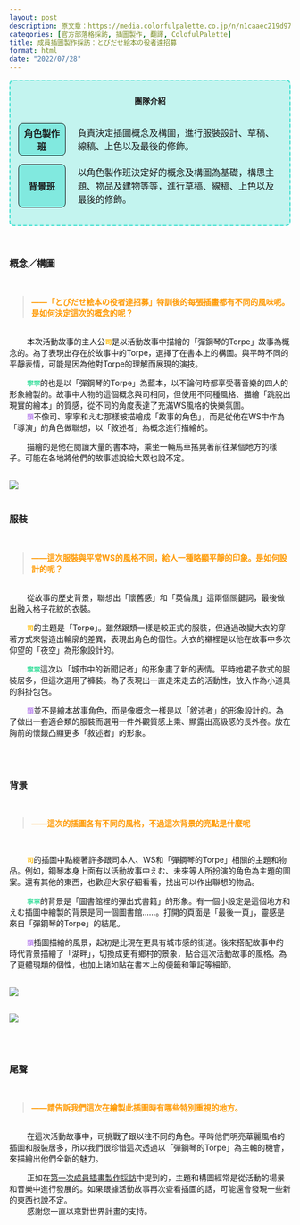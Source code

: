 ```yaml
---
layout: post
description: 原文章：https://media.colorfulpalette.co.jp/n/n1caaec219d97 | 此篇訪談翻譯僅作為個人練習。
categories: [官方部落格採訪, 插圖製作, 翻譯, ColofulPalette]  
title: 成員插圖製作採訪：とびだせ絵本の役者達招募
format: html
date: "2022/07/28"
---
```



<div style="border:2px turquoise dashed;padding:0px 12px 0px 12px;border-radius:8px;background-color:rgba(64,224,208, 0.3) !important;" class="team-info">
<p style="text-align:center;font-weight:bold;margin-top:25px">團隊介紹</p>
<table style="border:none;border-collapse: separate;border-spacing: 2px 15px;">
<tr style="border:none;background-color:transparent;">
<th style="text-align:center;width:18%; border:1px solid;border-radius:8px;background-color:rgba(64,224,208, 0.5)">角色製作班</th>
<td style="border:none;padding-left:20px">負責決定插圖概念及構圖，進行服裝設計、草稿、線稿、上色以及最後的修飾。</td>
</tr>
<tr style="border:none;background-color:transparent;background-color:transparent;">
<th style="text-align:center;border:1px solid;border-radius:8px;background-color:rgba(64,224,208, 0.5)">背景班</th>
<td style="border:none;padding-left:20px">以角色製作班決定好的概念及構圖為基礎，構思主題、物品及建物等等，進行草稿、線稿、上色以及最後的修飾。</td>
</tr>
</table>
</div>

<br>


### 概念／構圖
<br>
<blockquote style="color:#ff9900;font-weight:bold;"> ——「とびだせ絵本の役者達招募」特訓後的每張插畫都有不同的風味呢。是如何決定這次的概念的呢？ </blockquote>
<br>
&nbsp;&nbsp;&nbsp;&nbsp;&nbsp;&nbsp;&nbsp;&nbsp;本次活動故事的主人公<code><span style="color:#FFBB00;font-weight:bold;">司</span></code>是以活動故事中描繪的「彈鋼琴的Torpe」故事為概念的。為了表現出存在於故事中的Torpe，選擇了在書本上的構圖。與平時不同的平靜表情，可能是因為他對Torpe的理解而展現的演技。

&nbsp;&nbsp;&nbsp;&nbsp;&nbsp;&nbsp;&nbsp;&nbsp;<code><span style="color:#33DD99;font-weight:bold;">寧寧</span></code>的也是以「彈鋼琴的Torpe」為藍本，以不論何時都享受著音樂的四人的形象繪製的。故事中人物的這個概念與司相同，但使用不同種風格、描繪「跳脫出現實的繪本」的質感，從不同的角度表達了充滿WS風格的快樂氛圍。
<br>
&nbsp;&nbsp;&nbsp;&nbsp;&nbsp;&nbsp;&nbsp;&nbsp;<code><span style="color:#BB88EE;font-weight:bold;">類</span></code>不像司、寧寧和えむ那樣被描繪成「故事的角色」，而是從他在WS中作為「導演」的角色做聯想，以「敘述者」為概念進行描繪的。

&nbsp;&nbsp;&nbsp;&nbsp;&nbsp;&nbsp;&nbsp;&nbsp;描繪的是他在閱讀大量的書本時，乘坐一輛馬車搖晃著前往某個地方的樣子。可能在各地將他們的故事述說給大眾也說不定。

<br>
<img src="https://assets.st-note.com/img/1653029269663-mdDUAOiZiU.jpg">
<br><br>

### 服裝
<br>
<blockquote style="color:#ff9900;font-weight:bold;"> ——這次服裝與平常WS的風格不同，給人一種略顯平靜的印象。是如何設計的呢？ </blockquote>
<br>
&nbsp;&nbsp;&nbsp;&nbsp;&nbsp;&nbsp;&nbsp;&nbsp;從故事的歷史背景，聯想出「懷舊感」和「英倫風」這兩個關鍵詞，最後做出融入格子花紋的衣裝。

&nbsp;&nbsp;&nbsp;&nbsp;&nbsp;&nbsp;&nbsp;&nbsp;<code><span style="color:#FFBB00;font-weight:bold;">司</span></code>的主題是「Torpe」。雖然跟類一樣是較正式的服裝，但通過改變大衣的穿著方式來營造出輪廓的差異，表現出角色的個性。大衣的襯裡是以他在故事中多次仰望的「夜空」為形象設計的。

&nbsp;&nbsp;&nbsp;&nbsp;&nbsp;&nbsp;&nbsp;&nbsp;<code><span style="color:#33DD99;font-weight:bold;">寧寧</span></code>這次以「城市中的新聞記者」的形象畫了新的表情。平時她裙子款式的服裝居多，但這次選用了褲裝。為了表現出一直走來走去的活動性，放入作為小道具的斜掛包包。

&nbsp;&nbsp;&nbsp;&nbsp;&nbsp;&nbsp;&nbsp;&nbsp;<code><span style="color:#BB88EE;font-weight:bold;">類</span></code>並不是繪本故事角色，而是像概念一樣是以「敘述者」的形象設計的。為了做出一套適合類的服裝而選用一件外觀質感上乘、顯露出高級感的長外套。放在胸前的懷錶凸顯更多「敘述者」的形象。

<br><br>

### 背景
<br>
<blockquote style="color:#ff9900;font-weight:bold;"> ——這次的插圖各有不同的風格，不過這次背景的亮點是什麼呢</blockquote>
<br>

&nbsp;&nbsp;&nbsp;&nbsp;&nbsp;&nbsp;&nbsp;&nbsp;<code><span style="color:#FFBB00;font-weight:bold;">司</span></code>的插圖中點綴著許多跟司本人、WS和「彈鋼琴的Torpe」相關的主題和物品。例如，鋼琴本身上面有以活動故事中えむ、未來等人所扮演的角色為主題的圖案。還有其他的東西，也歡迎大家仔細看看，找出可以作出聯想的物品。
<br>

&nbsp;&nbsp;&nbsp;&nbsp;&nbsp;&nbsp;&nbsp;&nbsp;<code><span style="color:#33DD99;font-weight:bold;">寧寧</span></code>的背景是「圖書館裡的彈出式書籍」的形象。有一個小設定是這個地方和えむ插圖中繪製的背景是同一個圖書館……。打開的頁面是「最後一頁」，靈感是來自「彈鋼琴的Torpe」的結尾。
<br>

&nbsp;&nbsp;&nbsp;&nbsp;&nbsp;&nbsp;&nbsp;&nbsp;<code><span style="color:#BB88EE;font-weight:bold;">類</span></code>插圖描繪的風景，起初是比現在更具有城市感的街道。後來搭配故事中的時代背景描繪了「湖畔」，切換成更有鄉村的景象，貼合這次活動故事的風格。為了更體現類的個性，也加上諸如貼在書本上的便籤和筆記等細節。

<br>
<img src="https://assets.st-note.com/img/1653029354924-StgM8oMjAC.jpg">
<br><br>

<img src="https://assets.st-note.com/img/1653029368760-T2kLxzryDQ.jpg">

 <br><br>

### 尾聲
<br>
<blockquote style="color:#ff9900;font-weight:bold;"> ——請告訴我們這次在繪製此插圖時有哪些特別重視的地方。 </blockquote>
<br>
&nbsp;&nbsp;&nbsp;&nbsp;&nbsp;&nbsp;&nbsp;&nbsp;在這次活動故事中，司挑戰了跟以往不同的角色。平時他們明亮華麗風格的插圖和服裝居多，所以我們很珍惜這次透過以「彈鋼琴的Torpe」為主軸的機會，來描繪出他們全新的魅力。

&nbsp;&nbsp;&nbsp;&nbsp;&nbsp;&nbsp;&nbsp;&nbsp;正如在[第一次成員插畫製作採訪](https://www.blogger.com/blog/post/edit/6111431881530119179/8094035769497256833#)中提到的，主題和構圖經常是從活動的場景和音樂中進行發展的。如果跟據活動故事再次查看插圖的話，可能還會發現一些新的東西也說不定。
<br>
&nbsp;&nbsp;&nbsp;&nbsp;&nbsp;&nbsp;&nbsp;&nbsp;感謝您一直以來對世界計畫的支持。